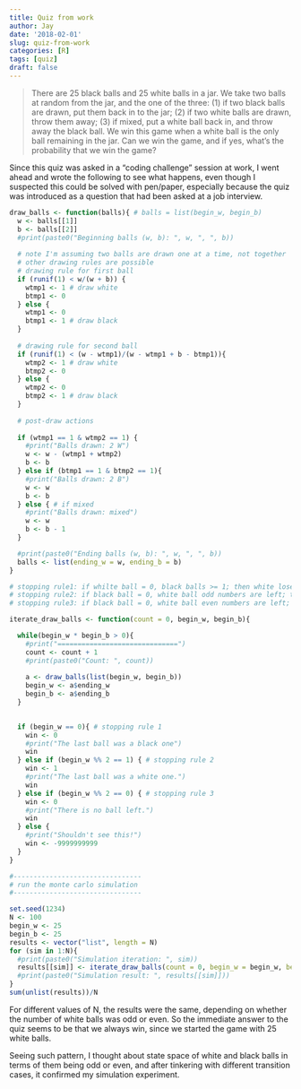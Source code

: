 ```yaml
---
title: Quiz from work
author: Jay
date: '2018-02-01'
slug: quiz-from-work
categories: [R]
tags: [quiz]
draft: false
---
```


> There are 25 black balls and 25 white balls in a jar. We take two balls at random from the jar, and the one of the three: (1)  if two black balls are drawn, put them back in to the jar; (2) if two white balls are drawn, throw them away; (3) if mixed, put a white ball back in, and throw away the black ball. We win this game when a white ball is the only ball remaining in the jar. Can we win the game, and if yes, what's the probability that we win the game?

Since this quiz was asked in a "coding challenge" session at work, I went ahead and wrote the following to see what happens, even though I suspected this could be solved with pen/paper, especially because the quiz was introduced as a question that had been asked at a job interview. 

```r

draw_balls <- function(balls){ # balls = list(begin_w, begin_b)
  w <- balls[[1]]
  b <- balls[[2]]
  #print(paste0("Beginning balls (w, b): ", w, ", ", b))
  
  # note I'm assuming two balls are drawn one at a time, not together
  # other drawing rules are possible
  # drawing rule for first ball
  if (runif(1) < w/(w + b)) {
    wtmp1 <- 1 # draw white
    btmp1 <- 0
  } else {
    wtmp1 <- 0
    btmp1 <- 1 # draw black
  }
      
  # drawing rule for second ball
  if (runif(1) < (w - wtmp1)/(w - wtmp1 + b - btmp1)){
    wtmp2 <- 1 # draw white
    btmp2 <- 0
  } else {
    wtmp2 <- 0
    btmp2 <- 1 # draw black
  } 
      
  # post-draw actions
 
  if (wtmp1 == 1 & wtmp2 == 1) {
    #print("Balls drawn: 2 W")
    w <- w - (wtmp1 + wtmp2)
    b <- b
  } else if (btmp1 == 1 & btmp2 == 1){
    #print("Balls drawn: 2 B")
    w <- w
    b <- b
  } else { # if mixed
    #print("Balls drawn: mixed")
    w <- w
    b <- b - 1
  }

  #print(paste0("Ending balls (w, b): ", w, ", ", b))
  balls <- list(ending_w = w, ending_b = b)
}

# stopping rule1: if whilte ball = 0, black balls >= 1; then white loses
# stopping rule2: if black ball = 0, white ball odd numbers are left; then white wins
# stopping rule3: if black ball = 0, white ball even numbers are left; then white loses

iterate_draw_balls <- function(count = 0, begin_w, begin_b){

  while(begin_w * begin_b > 0){
    #print("==============================")
    count <- count + 1
    #print(paste0("Count: ", count))
    
    a <- draw_balls(list(begin_w, begin_b))
    begin_w <- a$ending_w
    begin_b <- a$ending_b
  }

  
  if (begin_w == 0){ # stopping rule 1
    win <- 0
    #print("The last ball was a black one")
    win
  } else if (begin_w %% 2 == 1) { # stopping rule 2
    win <- 1
    #print("The last ball was a white one.")
    win
  } else if (begin_w %% 2 == 0) { # stopping rule 3
    win <- 0
    #print("There is no ball left.")
    win
  } else {
    #print("Shouldn't see this!")
    win <- -9999999999
  }
}

#--------------------------------
# run the monte carlo simulation
#--------------------------------

set.seed(1234)
N <- 100
begin_w <- 25
begin_b <- 25
results <- vector("list", length = N)
for (sim in 1:N){
  #print(paste0("Simulation iteration: ", sim))
  results[[sim]] <- iterate_draw_balls(count = 0, begin_w = begin_w, begin_b = begin_b)
  #print(paste0("Simulation result: ", results[[sim]]))
}
sum(unlist(results))/N
```

For different values of N, the results were the same, depending on whether the number of white balls was odd or even. So the immediate answer to the quiz seems to be that we always win, since we started the game with 25 white balls. 

Seeing such pattern, I thought about state space of white and black balls in terms of them being odd or even, and after tinkering with different transition cases, it confirmed my simulation experiment. 





